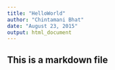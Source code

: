 ```yaml
---
title: "HelloWorld"
author: "Chintamani Bhat"
date: "August 23, 2015"
output: html_document
---
```

## This is a markdown file
